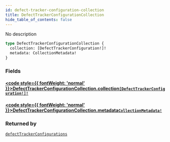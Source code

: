 ```yaml
---
id: defect-tracker-configuration-collection
title: DefectTrackerConfigurationCollection
hide_table_of_contents: false
---
```








No description

```graphql
type DefectTrackerConfigurationCollection {
  collection: [DefectTrackerConfiguration!]!
  metadata: CollectionMetadata!
}
```


### Fields

#### [<code style={{ fontWeight: 'normal' }}>DefectTrackerConfigurationCollection.<b>collection</b></code>](#)<Bullet />[`[DefectTrackerConfiguration!]!`](/api/graphql/documentation/objects/defect-tracker-configuration) <Badge class="secondary" text="non-null"/> <Badge class="secondary" text="object"/>
> 
> 

#### [<code style={{ fontWeight: 'normal' }}>DefectTrackerConfigurationCollection.<b>metadata</b></code>](#)<Bullet />[`CollectionMetadata!`](/api/graphql/documentation/objects/collection-metadata) <Badge class="secondary" text="non-null"/> <Badge class="secondary" text="object"/>
> 
> 



### Returned by

[`defectTrackerConfigurations`](/api/graphql/documentation/queries/defect-tracker-configurations)  <Badge class="secondary" text="query"/>



